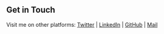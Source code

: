 ## Get in Touch

Visit me on other platforms: [Twitter](https://www.twitter.com/jatinmahajan712) | [LinkedIn](https://www.linkedin.com/in/jatin-mahajan711) | [GitHub](https://github.com/jatin711-debug) | [Mail](mail-to:JatinMahajan711@protonmail.com)
